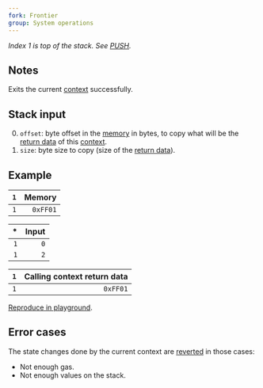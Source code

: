 ```yaml
---
fork: Frontier
group: System operations
---
```


_Index 1 is top of the stack. See [PUSH](/#60)._

## Notes

Exits the current [context](/about#executionenv) successfully.

## Stack input

0. `offset`: byte offset in the [memory](/about#memory) in bytes, to copy what will be the [return data](/about#returndata) of this [context](/about#executionenv).
1. `size`: byte size to copy (size of the [return data](/about#returndata)).

## Example

| `1` |   Memory |
| --: | -------: |
| `1` | `0xFF01` |

|  \* | Input |
| --: | ----: |
| `1` |   `0` |
| `1` |   `2` |

| `1` | Calling context return data |
| --: | --------------------------: |
| `1` |                    `0xFF01` |

[Reproduce in playground](/playground?unit=Wei&codeType=Mnemonic&code='wSet%20the%20statev32%200xFF01uuuuuz0yMSTOREyywExamplez2z0yRETURN'~000000zv1%20y%5Cnw%2F%2F%20vyPUSHu~~%01uvwyz~_).

## Error cases

The state changes done by the current context are [reverted](#FD) in those cases:

- Not enough gas.
- Not enough values on the stack.
